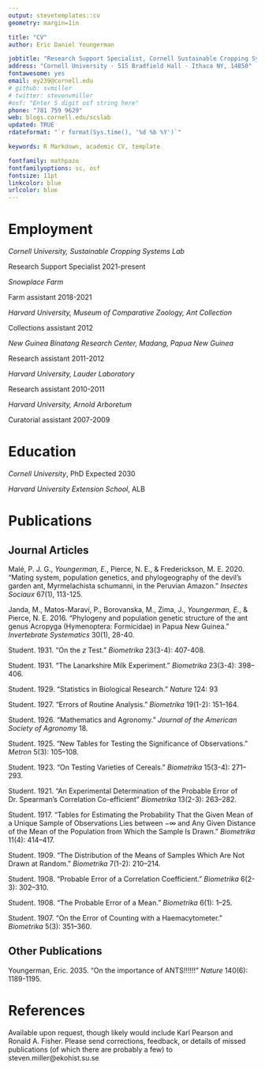 ```yaml
---
output: stevetemplates::cv
geometry: margin=1in

title: "CV"
author: Eric Daniel Youngerman

jobtitle: "Research Support Specialist, Cornell Sustainable Cropping Systems Lab"
address: "Cornell University · 515 Bradfield Hall · Ithaca NY, 14850"
fontawesome: yes
email: ey239@cornell.edu
# github: svmiller
# twitter: stevenvmiller
#osf: "Enter 5 digit osf string here"
phone: "781 759 9629"
web: blogs.cornell.edu/scslab
updated: TRUE
rdateformat: "`r format(Sys.time(), '%d %b %Y')`"

keywords: R Markdown, academic CV, template

fontfamily: mathpazo
fontfamilyoptions: sc, osf
fontsize: 11pt
linkcolor: blue
urlcolor: blue
---
```


# Employment

*Cornell University, Sustainable Cropping Systems Lab*

Research Support Specialist \hfill 2021-present

*Snowplace Farm*

Farm assistant \hfill 2018-2021

*Harvard University, Museum of Comparative Zoology, Ant Collection*

Collections assistant \hfill 2012

*New Guinea Binatang Research Center, Madang, Papua New Guinea       *

Research assistant \hfill 2011-2012

*Harvard University, Lauder Laboratory*

Research assistant \hfill 2010-2011

*Harvard University, Arnold Arboretum*

Curatorial assistant \hfill 2007-2009

# Education
*Cornell University*, PhD \hfill Expected 2030

*Harvard University Extension School*, ALB \hfill 


# Publications

## Journal Articles

Malé, P. J. G., *Youngerman, E.*, Pierce, N. E., & Frederickson, M. E.  2020. "Mating system, population	genetics, and phylogeography of the devil’s garden ant, Myrmelachista schumanni, in the	Peruvian Amazon." *Insectes Sociaux* 67(1), 113-125.

Janda, M., Matos-Maraví, P., Borovanska, M., Zima, J., *Youngerman, E.*, & Pierce, N. E.  2016. "Phylogeny and population genetic structure of the ant genus Acropyga (Hymenoptera:	Formicidae) in Papua New Guinea. " *Invertebrate Systematics* 30(1), 28-40.

Student. 1931. "On the *z* Test." *Biometrika* 23(3-4): 407-408.

Student. 1931. "The Lanarkshire Milk Experiment." *Biometrika* 23(3-4): 398--406.

Student. 1929. "Statistics in Biological Research." *Nature* 124: 93

Student. 1927. "Errors of Routine Analysis." *Biometrika* 19(1-2): 151--164.

Student. 1926. "Mathematics and Agronomy." *Journal of the American Society of Agronomy* 18.

Student. 1925. "New Tables for Testing the Significance of Observations." *Metron* 5(3): 105--108.

Student. 1923. "On Testing Varieties of Cereals." *Biometrika* 15(3-4): 271--293.

Student. 1921. "An Experimental Determination of the Probable Error of Dr. Spearman's Correlation Co-efficient" *Biometrika* 13(2-3): 263--282.

Student. 1917. "Tables for Estimating the Probability That the Given Mean of a Unique Sample of Observations Lies between $-\infty$ and Any Given Distance of the Mean of the Population from Which the Sample Is Drawn." *Biometrika* 11(4): 414--417.

Student. 1909. "The Distribution of the Means of Samples Which Are Not Drawn at Random." *Biometrika* 7(1-2): 210--214.

Student. 1908. "Probable Error of a Correlation Coefficient." *Biometrika* 6(2-3): 302--310.

Student. 1908. "The Probable Error of a Mean." *Biometrika* 6(1): 1--25.

Student. 1907. "On the Error of Counting with a Haemacytometer." *Biometrika* 5(3): 351--360.

## Other Publications

Youngerman, Eric. 2035. "On the importance of ANTS!!!!!!" *Nature* 140(6): 1189-1195.

# References

Available upon request, though likely would include Karl Pearson and Ronald A. Fisher. Please send corrections, feedback, or details of missed publications (of which there are probably a few) to steven.miller@ekohist.su.se
